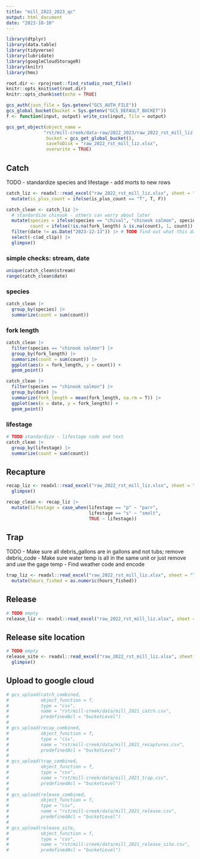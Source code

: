 ```yaml
---
title: "mill_2022_2023_qc"
output: html_document
date: "2023-10-10"
---
```


```r
library(dtplyr)
library(data.table)
library(tidyverse)
library(lubridate)
library(googleCloudStorageR)
library(knitr)
library(hms)

root.dir <- rprojroot::find_rstudio_root_file()
knitr::opts_knit$set(root.dir)
knitr::opts_chunk$set(echo = TRUE)
```

```r
gcs_auth(json_file = Sys.getenv("GCS_AUTH_FILE"))
gcs_global_bucket(bucket = Sys.getenv("GCS_DEFAULT_BUCKET"))
f <- function(input, output) write_csv(input, file = output)
```

```r
gcs_get_object(object_name = 
              "rst/mill-creek/data-raw/2022_2023/raw_2022_rst_mill_liz.xlsx",
               bucket = gcs_get_global_bucket(),
               saveToDisk = "raw_2022_rst_mill_liz.xlsx",
               overwrite = TRUE)
```

## Catch

TODO 
- standardize species and lifestage 
- add morts to new rows

```r
catch_liz <- readxl::read_excel("raw_2022_rst_mill_liz.xlsx", sheet = "Catch") |> 
  mutate(is_plus_count = ifelse(is_plus_count == "T", T, F))
```

```r
catch_clean <- catch_liz |> 
  # standardize chinook - others can worry about later
  mutate(species = ifelse(species == "chisal", "chinook salmon", species),
         count = ifelse(!is.na(fork_length) & is.na(count), 1, count)) |> 
  filter(date != as.Date("2023-12-13")) |> # TODO find out what this date actually is
  select(-c(ad_clip)) |> 
  glimpse()
```

### simple checks: stream, date

```r
unique(catch_clean$stream)
range(catch_clean$date)
```

### species

```r
catch_clean |> 
  group_by(species) |> 
  summarize(count = sum(count))
```

### fork length

```r
catch_clean |> 
  filter(species == "chinook salmon") |> 
  group_by(fork_length) |> 
  summarize(count = sum(count)) |> 
  ggplot(aes(x = fork_length, y = count)) +
  geom_point()
```

```r
catch_clean |> 
  filter(species == "chinook salmon") |> 
  group_by(date) |> 
  summarize(fork_length = mean(fork_length, na.rm = T)) |> 
  ggplot(aes(x = date, y = fork_length)) +
  geom_point()
```
### lifestage

```r
# TODO standardize - lifestage code and text
catch_clean |> 
  group_by(lifestage) |> 
  summarize(count = sum(count))
```

##  Recapture

```r
recap_liz <- readxl::read_excel("raw_2022_rst_mill_liz.xlsx", sheet = "Recapture") |> 
  glimpse()

recap_clean <- recap_liz |> 
  mutate(lifestage = case_when(lifestage == "p" ~ "parr",
                               lifestage == "s" ~ "smolt",
                               TRUE ~ lifestage))

```


## Trap

TODO
- Make sure all debris_gallons are in gallons and not tubs; remove debris_code
- Make sure water temp is all in the same unit or just remove and use the gage temp
- Find weather code and encode

```r
trap_liz <- readxl::read_excel("raw_2022_rst_mill_liz.xlsx", sheet = "Trap Operations & Env") |> 
  mutate(hours_fished = as.numeric(hours_fished))

```


## Release

```r
# TODO empty
release_liz <- readxl::read_excel("raw_2022_rst_mill_liz.xlsx", sheet = "Release Summary") |> glimpse()

```

## Release site location

```r
# TODO empty
release_site <- readxl::read_excel("raw_2022_rst_mill_liz.xlsx", sheet = "release site location") |> 
  glimpse()


```

## Upload to google cloud

```r
# gcs_upload(catch_combined,
#            object_function = f,
#            type = "csv",
#            name = "rst/mill-creek/data/mill_2021_catch.csv",
#            predefinedAcl = "bucketLevel")
# 
# gcs_upload(recap_combined,
#            object_function = f,
#            type = "csv",
#            name = "rst/mill-creek/data/mill_2021_recaptures.csv",
#            predefinedAcl = "bucketLevel")
# 
# gcs_upload(trap_combined,
#            object_function = f,
#            type = "csv",
#            name = "rst/mill-creek/data/mill_2021_trap.csv",
#            predefinedAcl = "bucketLevel")
# 
# gcs_upload(release_combined,
#            object_function = f,
#            type = "csv",
#            name = "rst/mill-creek/data/mill_2021_release.csv",
#            predefinedAcl = "bucketLevel")
# 
# gcs_upload(release_site,
#            object_function = f,
#            type = "csv",
#            name = "rst/mill-creek/data/mill_2021_release_site.csv",
#            predefinedAcl = "bucketLevel")
```